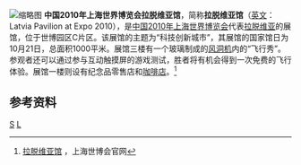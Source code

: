 [[File:LatviaExpoPavilion2.jpg|缩略图]]
'''中国2010年上海世界博览会拉脱维亚馆'''，简称'''拉脱维亚馆'''（[[英文|英文]]：Latvia Pavilion at Expo 2010），是[[中国2010年上海世界博览会|中国2010年上海世界博览会]]代表[[拉脱维亚|拉脱维亚]]的展馆，位于世博园区C片区。该展馆的主题为“科技创新城市”，其展馆的国家馆日为10月21日，总面积1000平米。展馆三楼有一个玻璃制成的[[风洞机|风洞机]]内的“飞行秀”。参观者还可以通过参与互动触摸屏的游戏测试，胜者将有机会得到一次免费的飞行体验。展馆一楼则设有纪念品零售店和[[咖啡店|咖啡店]]。<ref>[http://www.expo2010.cn/c/gj_tpl_2074.htm 拉脱维亚馆] {{Wayback|url=http://www.expo2010.cn/c/gj_tpl_2074.htm |date=20140205031504 }}，上海世博会官网</ref>

==参考资料==
{{reflist}}
{{2010年上海世博会展馆}}
[[Category:2010年上海世界博览会|S]]
[[Category:2010年完工建築物|L]]